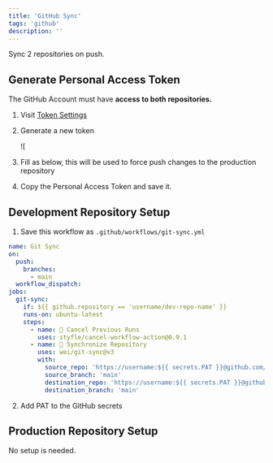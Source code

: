 ```yaml
---
title: 'GitHub Sync'
tags: 'github'
description: ''
---
```


Sync 2 repositories on push.

## Generate Personal Access Token

The GitHub Account must have **access to both repositories.**

1. Visit [Token Settings](https://github.com/settings/tokens)
2. Generate a new token

   ![<CloudinaryImg
     mdx
     publicId='theodorusclarence/shorts/github/github-sync/github-sync-1'
     alt='github-sync-1'
     width={2232}
     height={1088}
   />

3. Fill as below, this will be used to force push changes to the production repository

   <CloudinaryImg
     mdx
     publicId='theodorusclarence/shorts/github/github-sync/github-sync-2'
     alt='github-sync-2'
     width={1636}
     height={1374}
   />

4. Copy the Personal Access Token and save it.

   <CloudinaryImg
     mdx
     publicId='theodorusclarence/shorts/github/github-sync/github-sync-3'
     alt='github-sync-3'
     width={1374}
     height={506}
   />

## Development Repository Setup

1. Save this workflow as `.github/workflows/git-sync.yml`

```yaml highlight=9,17,19 filename=".github/workflows/git-sync.yml" copy
name: Git Sync
on:
  push:
    branches:
      - main
  workflow_dispatch:
jobs:
  git-sync:
    if: ${{ github.repository == 'username/dev-repo-name' }}
    runs-on: ubuntu-latest
    steps:
      - name: 🛑 Cancel Previous Runs
        uses: styfle/cancel-workflow-action@0.9.1
      - name: 🔗 Synchronize Repository
        uses: wei/git-sync@v3
        with:
          source_repo: 'https://username:${{ secrets.PAT }}@github.com/username/dev-repo-name.git'
          source_branch: 'main'
          destination_repo: 'https://username:${{ secrets.PAT }}@github.com/username/production-repo-name.git'
          destination_branch: 'main'
```

2. Add PAT to the GitHub secrets

   <CloudinaryImg
     mdx
     publicId='theodorusclarence/shorts/github/github-sync/github-sync-4'
     alt='github-sync-4'
     width={1952}
     height={1276}
   />

## Production Repository Setup

No setup is needed.
